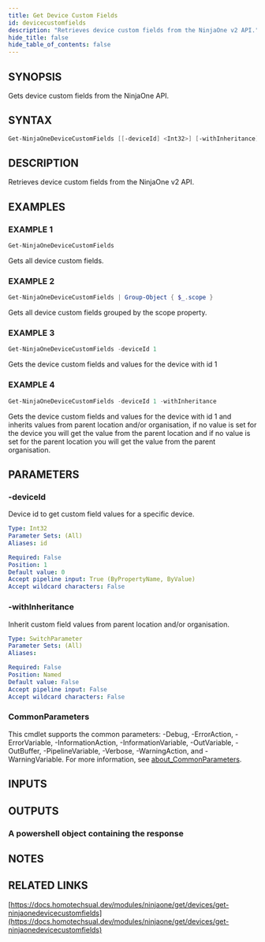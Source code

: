 ```yaml
---
title: Get Device Custom Fields
id: devicecustomfields
description: "Retrieves device custom fields from the NinjaOne v2 API."
hide_title: false
hide_table_of_contents: false
---
```


## SYNOPSIS

Gets device custom fields from the NinjaOne API.

## SYNTAX

```powershell
Get-NinjaOneDeviceCustomFields [[-deviceId] <Int32>] [-withInheritance] [<CommonParameters>]
```

## DESCRIPTION

Retrieves device custom fields from the NinjaOne v2 API.

## EXAMPLES

### EXAMPLE 1

```powershell
Get-NinjaOneDeviceCustomFields
```

Gets all device custom fields.

### EXAMPLE 2

```powershell
Get-NinjaOneDeviceCustomFields | Group-Object { $_.scope }
```

Gets all device custom fields grouped by the scope property.

### EXAMPLE 3

```powershell
Get-NinjaOneDeviceCustomFields -deviceId 1
```

Gets the device custom fields and values for the device with id 1

### EXAMPLE 4

```powershell
Get-NinjaOneDeviceCustomFields -deviceId 1 -withInheritance
```

Gets the device custom fields and values for the device with id 1 and inherits values from parent location and/or organisation, if no value is set for the device you will get the value from the parent location and if no value is set for the parent location you will get the value from the parent organisation.

## PARAMETERS

### -deviceId

Device id to get custom field values for a specific device.

```yaml
Type: Int32
Parameter Sets: (All)
Aliases: id

Required: False
Position: 1
Default value: 0
Accept pipeline input: True (ByPropertyName, ByValue)
Accept wildcard characters: False
```

### -withInheritance

Inherit custom field values from parent location and/or organisation.

```yaml
Type: SwitchParameter
Parameter Sets: (All)
Aliases:

Required: False
Position: Named
Default value: False
Accept pipeline input: False
Accept wildcard characters: False
```

### CommonParameters

This cmdlet supports the common parameters: -Debug, -ErrorAction, -ErrorVariable, -InformationAction, -InformationVariable, -OutVariable, -OutBuffer, -PipelineVariable, -Verbose, -WarningAction, and -WarningVariable. For more information, see [about_CommonParameters](http://go.microsoft.com/fwlink/?LinkID=113216).

## INPUTS

## OUTPUTS

### A powershell object containing the response

## NOTES

## RELATED LINKS

[https://docs.homotechsual.dev/modules/ninjaone/get/devices/get-ninjaonedevicecustomfields](https://docs.homotechsual.dev/modules/ninjaone/get/devices/get-ninjaonedevicecustomfields)
